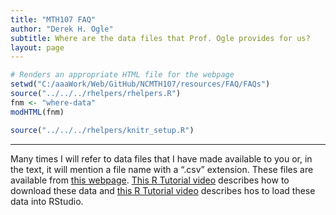 ```yaml
---
title: "MTH107 FAQ"
author: "Derek H. Ogle"
subtitle: Where are the data files that Prof. Ogle provides for us?
layout: page
---
```


```r
# Renders an appropriate HTML file for the webpage
setwd("C:/aaaWork/Web/GitHub/NCMTH107/resources/FAQ/FAQs")
source("../../../rhelpers/rhelpers.R")
fnm <- "where-data"
modHTML(fnm)
```

```r
source("../../../rhelpers/knitr_setup.R")
```

----

Many times I will refer to data files that I have made available to you or, in the text, it will mention a file name with a ".csv" extension.  These files are available from [this webpage](../../data_107).  [This R Tutorial video](https://vimeo.com/user45324800/ncstats-preparedatawebpage) describes how to download these data and [this R Tutorial video](https://vimeo.com/user45324800/ncstats-loadcsvrstudio) describes hos to load these data into RStudio.
